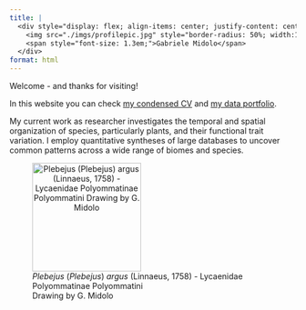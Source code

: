 ```yaml
---
title: |
  <div style="display: flex; align-items: center; justify-content: center;">
    <img src="./imgs/profilepic.jpg" style="border-radius: 50%; width:170px; height:170px; object-fit: cover; margin-right: 15px;">
    <span style="font-size: 1.3em;">Gabriele Midolo</span>
  </div>
format: html
---
```


Welcome - and thanks for visiting!

In this website you can check [my condensed CV](/cv.html) and [my data portfolio](/projects.html).

My current work as researcher investigates the temporal and spatial organization of species, particularly plants, and their functional trait variation. I employ quantitative syntheses of large databases to uncover common patterns across a wide range of biomes and species.

![*Plebejus* (*Plebejus*) *argus* (Linnaeus, 1758) - Lycaenidae Polyommatinae Polyommatini\
Drawing by G. Midolo](imgs/butvec.svg){style="text-align: center;" fig-align="center" width="191"}

\
